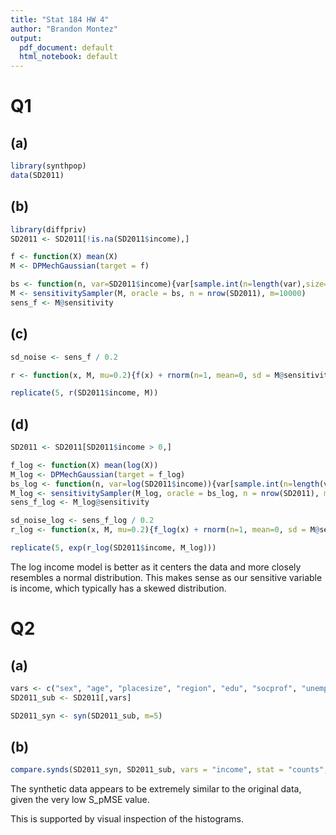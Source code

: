 ```yaml
---
title: "Stat 184 HW 4"
author: "Brandon Montez"
output:
  pdf_document: default
  html_notebook: default
---
```

# Q1
## (a)
```r
library(synthpop)
data(SD2011)
```

## (b)
```r
library(diffpriv)
SD2011 <- SD2011[!is.na(SD2011$income),]

f <- function(X) mean(X)
M <- DPMechGaussian(target = f)

bs <- function(n, var=SD2011$income){var[sample.int(n=length(var),size=n, replace=TRUE)]}
M <- sensitivitySampler(M, oracle = bs, n = nrow(SD2011), m=10000)
sens_f <- M@sensitivity
```

## (c)

```r
sd_noise <- sens_f / 0.2

r <- function(x, M, mu=0.2){f(x) + rnorm(n=1, mean=0, sd = M@sensitivity / mu)}

replicate(5, r(SD2011$income, M))
```


## (d)

```r
SD2011 <- SD2011[SD2011$income > 0,]

f_log <- function(X) mean(log(X))
M_log <- DPMechGaussian(target = f_log) 
bs_log <- function(n, var=log(SD2011$income)){var[sample.int(n=length(var),size=n, replace=TRUE)]}
M_log <- sensitivitySampler(M_log, oracle = bs_log, n = nrow(SD2011), m=10000)
sens_f_log <- M_log@sensitivity

sd_noise_log <- sens_f_log / 0.2
r_log <- function(x, M, mu=0.2){f_log(x) + rnorm(n=1, mean=0, sd = M@sensitivity / mu)}

replicate(5, exp(r_log(SD2011$income, M_log)))
```
The log income model is better as it centers the data and more closely resembles a normal distribution. This makes sense as our sensitive variable is income, which typically has a skewed distribution.

# Q2
## (a)
```r
vars <- c("sex", "age", "placesize", "region", "edu", "socprof", "unempdur", "income", "marital")
SD2011_sub <- SD2011[,vars]

SD2011_syn <- syn(SD2011_sub, m=5)
```

## (b)

```r
compare.synds(SD2011_syn, SD2011_sub, vars = "income", stat = "counts", breaks = 25, table = TRUE)
```
The synthetic data appears to be extremely similar to the original data, given the very low S_pMSE value.

This is supported by visual inspection of the histograms. 